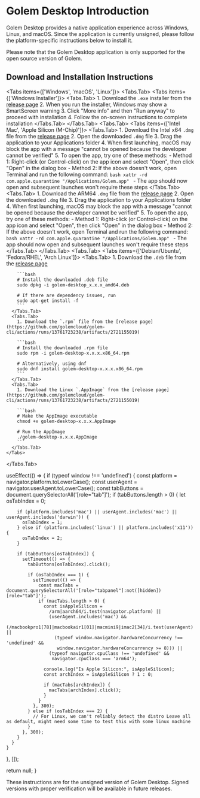 
# Golem Desktop Introduction

Golem Desktop provides a native application experience across Windows, Linux, and macOS. Since the application is currently unsigned, please follow the platform-specific instructions below to install it.

<Callout type="info">
  Please note that the Golem Desktop application is only supported for the open source version of Golem.
</Callout>

## Download and Installation Instructions

<Tabs items={['Windows', 'macOS', 'Linux']}>
  <Tabs.Tab>
    <Tabs items={['Windows Installer']}>
      <Tabs.Tab>
        1. Download the `.exe` installer from the [release page](https://github.com/golemcloud/golem-cli/actions/runs/13761723238/artifacts/2721155019)
        2. When you run the installer, Windows may show a SmartScreen warning
        3. Click "More info" and then "Run anyway" to proceed with installation
        4. Follow the on-screen instructions to complete installation
      </Tabs.Tab>
    </Tabs>
  </Tabs.Tab>
  <Tabs.Tab>
    <Tabs items={['Intel Mac', 'Apple Silicon (M-Chip)']}>
      <Tabs.Tab>
        1. Download the Intel x64 `.dmg` file from the [release page](https://github.com/golemcloud/golem-cli/actions/runs/13761723238/artifacts/2721155019)
        2. Open the downloaded `.dmg` file
        3. Drag the application to your Applications folder
        4. When first launching, macOS may block the app with a message "cannot be opened because the developer cannot be verified"
        5. To open the app, try one of these methods:
           - Method 1: Right-click (or Control-click) on the app icon and select "Open", then click "Open" in the dialog box
           - Method 2: If the above doesn't work, open Terminal and run the following command:
             ```bash
             xattr -rd com.apple.quarantine "/Applications/Golem.app"
             ```
           - The app should now open and subsequent launches won't require these steps
      </Tabs.Tab>
      <Tabs.Tab>
        1. Download the ARM64 `.dmg` file from the [release page](https://github.com/golemcloud/golem-cli/actions/runs/13761723238/artifacts/2721155019)
        2. Open the downloaded `.dmg` file
        3. Drag the application to your Applications folder
        4. When first launching, macOS may block the app with a message "cannot be opened because the developer cannot be verified"
        5. To open the app, try one of these methods:
           - Method 1: Right-click (or Control-click) on the app icon and select "Open", then click "Open" in the dialog box
           - Method 2: If the above doesn't work, open Terminal and run the following command:
             ```bash
             xattr -rd com.apple.quarantine "/Applications/Golem.app"
             ```
           - The app should now open and subsequent launches won't require these steps
      </Tabs.Tab>
    </Tabs>
  </Tabs.Tab>
  <Tabs.Tab>
    <Tabs items={['Debian/Ubuntu', 'Fedora/RHEL', 'Arch Linux']}>
      <Tabs.Tab>
        1. Download the `.deb` file from the [release page](https://github.com/golemcloud/golem-cli/actions/runs/13761723238/artifacts/2721155019)

        ```bash
        # Install the downloaded .deb file
        sudo dpkg -i golem-desktop_x.x.x_amd64.deb

        # If there are dependency issues, run
        sudo apt-get install -f
        ```
      </Tabs.Tab>
      <Tabs.Tab>
        1. Download the `.rpm` file from the [release page](https://github.com/golemcloud/golem-cli/actions/runs/13761723238/artifacts/2721155019)

        ```bash
        # Install the downloaded .rpm file
        sudo rpm -i golem-desktop-x.x.x.x86_64.rpm

        # Alternatively, using dnf
        sudo dnf install golem-desktop-x.x.x.x86_64.rpm
        ```
      </Tabs.Tab>
      <Tabs.Tab>
        1. Download the Linux `.AppImage` from the [release page](https://github.com/golemcloud/golem-cli/actions/runs/13761723238/artifacts/2721155019)

        ```bash
        # Make the AppImage executable
        chmod +x golem-desktop-x.x.x.AppImage

        # Run the AppImage
        ./golem-desktop-x.x.x.AppImage
        ```
      </Tabs.Tab>
    </Tabs>
  </Tabs.Tab>
</Tabs>

  useEffect(() => {
    if (typeof window !== 'undefined') {
      const platform = navigator.platform.toLowerCase();
      const userAgent = navigator.userAgent.toLowerCase();
      const tabButtons = document.querySelectorAll('[role="tab"]');
      if (tabButtons.length > 0) {
        let osTabIndex = 0;
        
        if (platform.includes('mac') || userAgent.includes('mac') || userAgent.includes('darwin')) {
          osTabIndex = 1;
        } else if (platform.includes('linux') || platform.includes('x11')) {
          osTabIndex = 2;
        }
        
        if (tabButtons[osTabIndex]) {
          setTimeout(() => {
            tabButtons[osTabIndex].click();

            if (osTabIndex === 1) {
              setTimeout(() => {
                const macTabs = document.querySelectorAll('[role="tabpanel"]:not([hidden]) [role="tab"]');
                if (macTabs.length > 0) {
                  const isAppleSilicon = 
                    /arm|aarch64/i.test(navigator.platform) || 
                    (userAgent.includes('mac') && 
                     (/macbookpro1[78]|macbookair1[01]|macmini9|imac2[34]/i.test(userAgent) || 
                      (typeof window.navigator.hardwareConcurrency !== 'undefined' && 
                       window.navigator.hardwareConcurrency >= 8))) ||
                    (typeof navigator.cpuClass !== 'undefined' && 
                     navigator.cpuClass === 'arm64');
                  
                  console.log("Is Apple Silicon:", isAppleSilicon);
                  const archIndex = isAppleSilicon ? 1 : 0;
                  
                  if (macTabs[archIndex]) {
                    macTabs[archIndex].click();
                  }
                }
              }, 300);
            } else if (osTabIndex === 2) {
              // For Linux, we can't reliably detect the distro Leave all as default, might need some time to test this with some linux machine
            }
          }, 300);
        }
      }
    }
  }, []);
  
  return null;
}

<PlatformDetector />

<Callout type="warning">
  These instructions are for the unsigned version of Golem Desktop. Signed versions with proper verification will be available in future releases.
</Callout>